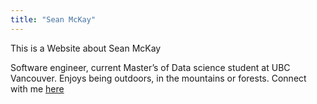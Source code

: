 ```yaml
---
title: "Sean McKay"
---
```


This is a Website about Sean McKay

Software engineer, current Master's of Data science student at UBC Vancouver. Enjoys being outdoors, in the mountains or forests. Connect with me [here](https://www.linkedin.com/in/sean-mckay-6012b1b9/)